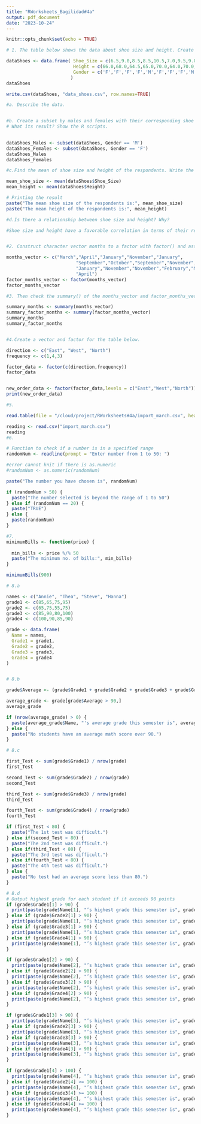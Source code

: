```yaml
---
title: "RWorksheets_Bagilidad#4a"
output: pdf_document
date: "2023-10-24"
---
```


```r
knitr::opts_chunk$set(echo = TRUE)
```

```r
# 1. The table below shows the data about shoe size and height. Create a data frame.

dataShoes <- data.frame( Shoe_Size = c(6.5,9.0,8.5,8.5,10.5,7.0,9.5,9.0,13.0,7.5,10.5,8.5,12.0,10.5, 13.0, 11.5, 8.5, 5.0, 10.0, 6.5 , 7.5, 8.5, 10.5, 8.5, 10.5, 11.0, 9.0, 13.0), 
                         Height = c(66.0,68.0,64.5,65.0,70.0,64.0,70.0,71.0,72.0,64.0,74.5,67.0,71.0,71.0, 77.0, 72.0, 59.0, 62.0, 72.0, 66.0, 64.0, 67.0, 73.0, 69.0, 72.0, 70.0, 69.0, 70.0), 
                         Gender = c('F','F','F','F','M','F','F','F','M','F','M','F','M','M', 'M', 'M', 'F','F', 'M', 'F', 'F', 'M', 'M', 'F', 'M', 'M', 'M', 'M')
                        )
dataShoes

write.csv(dataShoes, "data_shoes.csv", row.names=TRUE)

#a. Describe the data.


#b. Create a subset by males and females with their corresponding shoe size and height.
# What its result? Show the R scripts.

 
dataShoes_Males <- subset(dataShoes, Gender == 'M')
dataShoes_Females <- subset(dataShoes, Gender == 'F')
dataShoes_Males
dataShoes_Females

#c.Find the mean of shoe size and height of the respondents. Write the R scripts and its result.

mean_shoe_size <- mean(dataShoes$Shoe_Size)
mean_height <- mean(dataShoes$Height)

# Printing the result
paste("The mean shoe size of the respondents is:", mean_shoe_size)
paste("The mean height of the respondents is:", mean_height)

#d.Is there a relationship between shoe size and height? Why?

#Shoe size and height have a favorable correlation in terms of their relationship. In other words, someone who is shorter will probably have smaller shoe sizes.


#2. Construct character vector months to a factor with factor() and assign the result to factor_months_vector. Print out factor_months_vector and assert that R prints out the factor levels below the actual values.

months_vector <- c("March","April","January","November","January",
                          "September","October","September","November","August",
                          "January","November","November","February","May","August","July","December","August","August","September","November","February",
                          "April")
factor_months_vector <- factor(months_vector)
factor_months_vector

#3. Then check the summary() of the months_vector and factor_months_vector. | Interpret the results of both vectors. Are they both equally useful in this case?

summary_months <- summary(months_vector)
summary_factor_months <- summary(factor_months_vector)
summary_months
summary_factor_months


#4.Create a vector and factor for the table below.

direction <- c("East", "West", "North")
frequency <- c(1,4,3)

factor_data <- factor(c(direction,frequency))
factor_data


new_order_data <- factor(factor_data,levels = c("East","West","North"))
print(new_order_data)

#5. 

read.table(file = "/cloud/project/RWorksheets#4a/import_march.csv", header = TRUE, sep = ",")

reading <- read.csv("import_march.csv")
reading
#6.

# Function to check if a number is in a specified range
randomNum <- readline(prompt = "Enter number from 1 to 50: ")

#error cannot knit if there is as.numeric
#randomNum <- as.numeric(randomNum)

paste("The number you have chosen is", randomNum)

if (randomNum > 50) {
  paste("The number selected is beyond the range of 1 to 50")
} else if (randomNum == 20) {
  paste("TRUE")
} else {
  paste(randomNum)
}

#7. 
minimumBills <- function(price) {
 
  min_bills <- price %/% 50
  paste("The minimum no. of bills:", min_bills)
}

minimumBills(900)

# 8.a

names <- c("Annie", "Thea", "Steve", "Hanna")
grade1 <- c(85,65,75,95)
grade2 <- c(65,75,55,75)
grade3 <- c(85,90,80,100)
grade4 <- c(100,90,85,90)

grade <- data.frame(
  Name = names,
  Grade1 = grade1,
  Grade2 = grade2,
  Grade3 = grade3,
  Grade4 = grade4
)


# 8.b

grade$Average <- (grade$Grade1 + grade$Grade2 + grade$Grade3 + grade$Grade4) / 4

average_grade <- grade[grade$Average > 90,]
average_grade

if (nrow(average_grade) > 0) {
  paste(average_grade$Name, "'s average grade this semester is", average_grade$Average)
} else {
  paste("No students have an average math score over 90.")
}

# 8.c

first_Test <- sum(grade$Grade1) / nrow(grade)
first_Test

second_Test <- sum(grade$Grade2) / nrow(grade)
second_Test

third_Test <- sum(grade$Grade3) / nrow(grade)
third_Test

fourth_Test <- sum(grade$Grade4) / nrow(grade)
fourth_Test

if (first_Test < 80) {
  paste("The 1st test was difficult.")
} else if(second_Test < 80) {
  paste("The 2nd test was difficult.")
} else if(third_Test < 80) {
  paste("The 3rd test was difficult.")
} else if(fourth_Test < 80) {
  paste("The 4th test was difficult.")
} else {
  paste("No test had an average score less than 80.")
}

# 8.d
# Output highest grade for each student if it exceeds 90 points
if (grade$Grade1[1] > 90) {
  print(paste(grade$Name[1], "’s highest grade this semester is", grade$Grade1[1], ".", sep = ""))
} else if (grade$Grade2[1] > 90) {
  print(paste(grade$Name[1], "’s highest grade this semester is", grade$Grade2[1], ".", sep = ""))
} else if (grade$Grade3[1] > 90) {
  print(paste(grade$Name[1], "’s highest grade this semester is", grade$Grade3[1], ".", sep = ""))
} else if (grade$Grade4[1] > 90) {
  print(paste(grade$Name[1], "’s highest grade this semester is", grade$Grade4[1], ".", sep = ""))
}

if (grade$Grade1[2] > 90) {
  print(paste(grade$Name[2], "’s highest grade this semester is", grade$Grade1[2], ".", sep = ""))
} else if (grade$Grade2[2] > 90) {
  print(paste(grade$Name[2], "’s highest grade this semester is", grade$Grade2[2], ".", sep = ""))
} else if (grade$Grade3[2] > 90) {
  print(paste(grade$Name[2], "’s highest grade this semester is", grade$Grade3[2], ".", sep = ""))
} else if (grade$Grade4[2] > 90) {
  print(paste(grade$Name[2], "’s highest grade this semester is", grade$Grade4[2], ".", sep = ""))
}

if (grade$Grade1[3] > 90) {
  print(paste(grade$Name[3], "’s highest grade this semester is", grade$Grade1[3], ".", sep = ""))
} else if (grade$Grade2[3] > 90) {
  print(paste(grade$Name[3], "’s highest grade this semester is", grade$Grade2[3], ".", sep = ""))
} else if (grade$Grade3[3] > 90) {
  print(paste(grade$Name[3], "’s highest grade this semester is", grade$Grade3[3], ".", sep = ""))
} else if (grade$Grade4[3] > 90) {
  print(paste(grade$Name[3], "’s highest grade this semester is", grade$Grade4[3], ".", sep = ""))
}

if (grade$Grade1[4] > 100) {
  print(paste(grade$Name[4], "’s highest grade this semester is", grade$Grade1[4], ".", sep = ""))
} else if (grade$Grade2[4] >= 100) {
  print(paste(grade$Name[4], "’s highest grade this semester is", grade$Grade2[4], ".", sep = ""))
} else if (grade$Grade3[4] >= 100) {
  print(paste(grade$Name[4], "’s highest grade this semester is", grade$Grade3[4], ".", sep = ""))
} else if (grade$Grade4[4] >= 100) {
  print(paste(grade$Name[4], "’s highest grade this semester is", grade$Grade4[4], ".", sep = ""))
}


```
